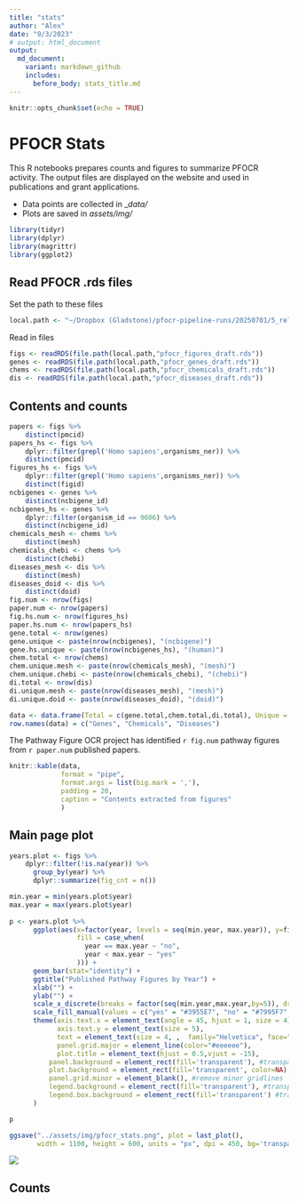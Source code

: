 ```yaml
---
title: "stats"
author: "Alex"
date: "9/3/2023"
# output: html_document
output:
  md_document:
    variant: markdown_github
    includes:
      before_body: stats_title.md
---
```


```r
knitr::opts_chunk$set(echo = TRUE)
```

# PFOCR Stats
This R notebooks prepares counts and figures to summarize PFOCR activity. The output files are displayed on the website and used in publications and grant applications.

* Data points are collected in _*data/*
* Plots are saved in *assets/img/*
 
```r
library(tidyr)
library(dplyr)
library(magrittr)
library(ggplot2)
```

## Read PFOCR .rds files
Set the path to these files
```r
local.path <- "~/Dropbox (Gladstone)/pfocr-pipeline-runs/20250701/5_release"
```

Read in files
```r
figs <- readRDS(file.path(local.path,"pfocr_figures_draft.rds"))
genes <- readRDS(file.path(local.path,"pfocr_genes_draft.rds"))
chems <- readRDS(file.path(local.path,"pfocr_chemicals_draft.rds"))
dis <- readRDS(file.path(local.path,"pfocr_diseases_draft.rds"))
```

## Contents and counts
```r
papers <- figs %>%
    distinct(pmcid)
papers_hs <- figs %>%
    dplyr::filter(grepl('Homo sapiens',organisms_ner)) %>%
    distinct(pmcid)
figures_hs <- figs %>%
    dplyr::filter(grepl('Homo sapiens',organisms_ner)) %>%
    distinct(figid)
ncbigenes <- genes %>%
    distinct(ncbigene_id)
ncbigenes_hs <- genes %>%
    dplyr::filter(organism_id == 9606) %>%
    distinct(ncbigene_id)
chemicals_mesh <- chems %>%
    distinct(mesh)
chemicals_chebi <- chems %>%
    distinct(chebi)
diseases_mesh <- dis %>%
    distinct(mesh)
diseases_doid <- dis %>%
    distinct(doid)
fig.num <- nrow(figs)
paper.num <- nrow(papers)
fig.hs.num <- nrow(figures_hs)
paper.hs.num <- nrow(papers_hs)
gene.total <- nrow(genes)
gene.unique <- paste(nrow(ncbigenes), "(ncbigene)")
gene.hs.unique <- paste(nrow(ncbigenes_hs), "(human)")
chem.total <- nrow(chems)
chem.unique.mesh <- paste(nrow(chemicals_mesh), "(mesh)")
chem.unique.chebi <- paste(nrow(chemicals_chebi), "(chebi)")
di.total <- nrow(dis)
di.unique.mesh <- paste(nrow(diseases_mesh), "(mesh)")
di.unique.doid <- paste(nrow(diseases_doid), "(doid)")

data <- data.frame(Total = c(gene.total,chem.total,di.total), Unique = c(gene.unique, chem.unique.mesh, di.unique.mesh), Specific = c(gene.hs.unique, chem.unique.chebi, di.unique.doid))
row.names(data) = c("Genes", "Chemicals", "Diseases")
```
The Pathway Figure OCR project has identified `r fig.num` pathway figures from `r paper.num` published papers.

```r
knitr::kable(data, 
             format = "pipe",
             format.args = list(big.mark = ','),
             padding = 20,
             caption = "Contents extracted from figures"
             )
```

## Main page plot
```r
years.plot <- figs %>%
    dplyr::filter(!is.na(year)) %>%
      group_by(year) %>%
      dplyr::summarize(fig_cnt = n())

min.year = min(years.plot$year)
max.year = max(years.plot$year)
    
p <- years.plot %>%
      ggplot(aes(x=factor(year, levels = seq(min.year, max.year)), y=fig_cnt, 
                 fill = case_when(
                   year == max.year ~ "no",
                   year < max.year ~ "yes"
                 ))) +
      geom_bar(stat="identity") +
      ggtitle("Published Pathway Figures by Year") +
      xlab("") + 
      ylab("") +
      scale_x_discrete(breaks = factor(seq(min.year,max.year,by=5)), drop=FALSE)  +
      scale_fill_manual(values = c("yes" = "#3955E7", "no" = "#7995F7" ), guide = "none" ) + 
      theme(axis.text.x = element_text(angle = 45, hjust = 1, size = 4),
            axis.text.y = element_text(size = 5),
            text = element_text(size = 4, ,  family="Helvetica", face="plain"),
            panel.grid.major = element_line(color="#eeeeee"), 
            plot.title = element_text(hjust = 0.5,vjust = -15),
          panel.background = element_rect(fill='transparent'), #transparent panel bg
          plot.background = element_rect(fill='transparent', color=NA), #transparent plot bg
          panel.grid.minor = element_blank(), #remove minor gridlines
          legend.background = element_rect(fill='transparent'), #transparent legend bg
          legend.box.background = element_rect(fill='transparent') #transparent legend panel
      ) 

p
```
```r

ggsave("../assets/img/pfocr_stats.png", plot = last_plot(), 
       width = 1100, height = 600, units = "px", dpi = 450, bg='transparent')
```

![](assets/img/pfocr_stats.png)

## Counts

